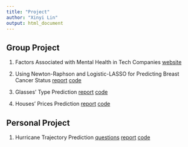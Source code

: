 ```yaml
---
title: "Project"
author: "Xinyi Lin"
output: html_document
---
```


## Group Project

1. Factors Associated with Mental Health in Tech Companies [website](https://runanon.github.io/final.github.io/)

2. Using Newton-Raphson and Logistic-LASSO for Predicting Breast Cancer Status [report](./Optimization_project.pdf)
[code](https://github.com/thecbp/P8160_optimization_project)

3. Glasses' Type Prediction [report](./Glass_type_prediction.pdf)
[code](https://github.com/runanon/p8106_final)

4. Houses' Prices Prediction [report](./House_price_prediction.pdf)
[code](https://github.com/runanon/P8106_MIDTERM_PROJECT)

## Personal Project

1. Hurricane Trajectory Prediction [questions](./hurricane_questions.pdf)
[report](./hurricane_report.pdf)
[code](https://github.com/linxy29/P8160_final_project)
